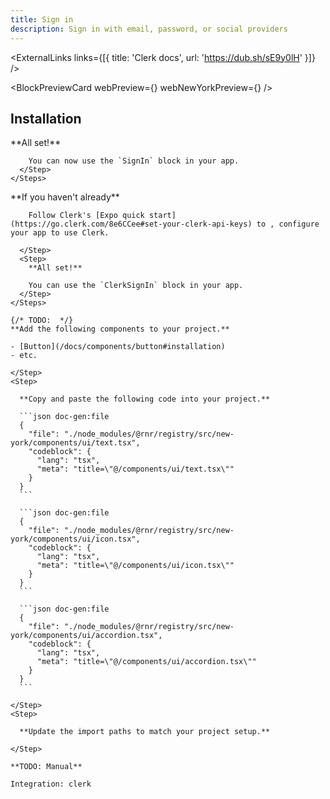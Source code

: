 ```yaml
---
title: Sign in
description: Sign in with email, password, or social providers
---
```



<ExternalLinks links={[{ title: 'Clerk docs', url: 'https://dub.sh/sE9y0lH' }]} />

<div className="h-6" />

<BlockPreviewCard webPreview={<TODOAccordionPreview />} webNewYorkPreview={<TODOAccordionNewYorkPreview />} />


## Installation

<AuthBlockTabs>
  <AuthBlockTabsCliContent integration="none">
    <Steps>
      <Step>
        <CommandTabs args={["add", "sign-in"]}/>
      </Step>
      <Step>
        **All set!**

        You can now use the `SignIn` block in your app.
      </Step>
    </Steps>
  </AuthBlockTabsCliContent>
  <AuthBlockTabsCliContent integration="clerk">
    <Steps>
      <Step>
        <CommandTabs args={["add", "clerk-sign-in"]}/>
      </Step>
      <Step>
        **If you haven't already**

        Follow Clerk's [Expo quick start](https://go.clerk.com/8e6CCee#set-your-clerk-api-keys) to , configure your app to use Clerk.
        
      </Step>
      <Step>
        **All set!**

        You can use the `ClerkSignIn` block in your app.
      </Step>
    </Steps>
  </AuthBlockTabsCliContent>

  <AuthBlockTabsManualContent integration="none">

    
  <Steps>
    <Step>

    {/* TODO:  */}
    **Add the following components to your project.**

    - [Button](/docs/components/button#installation)
    - etc.
    
    </Step>
    <Step>

      **Copy and paste the following code into your project.**

      ```json doc-gen:file
      {
        "file": "./node_modules/@rnr/registry/src/new-york/components/ui/text.tsx",
        "codeblock": {
          "lang": "tsx",
          "meta": "title=\"@/components/ui/text.tsx\""
        }
      }
      ```

      ```json doc-gen:file
      {
        "file": "./node_modules/@rnr/registry/src/new-york/components/ui/icon.tsx",
        "codeblock": {
          "lang": "tsx",
          "meta": "title=\"@/components/ui/icon.tsx\""
        }
      }
      ```

      ```json doc-gen:file
      {
        "file": "./node_modules/@rnr/registry/src/new-york/components/ui/accordion.tsx",
        "codeblock": {
          "lang": "tsx",
          "meta": "title=\"@/components/ui/accordion.tsx\""
        }
      }
      ```

    </Step>
    <Step>

      **Update the import paths to match your project setup.**

    </Step>
  </Steps>
  </AuthBlockTabsManualContent>
  <AuthBlockTabsManualContent integration="clerk">

    **TODO: Manual**

    Integration: clerk
    
  </AuthBlockTabsManualContent>
</AuthBlockTabs>